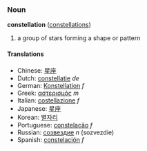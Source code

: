 ===Noun===
'''constellation''' ([[constellations]])

# a group of stars forming a shape or pattern

====Translations====
*Chinese: [[星座]]
*Dutch: [[constellatie]] ''de''
*German: [[Konstellation]] ''f''
*Greek: [[αστερισμός]] ''m''
*Italian: [[costellazione]] ''f''
*Japanese: [[星座]]
*Korean: [[별자리]]
*Portuguese: [[constelação]] ''f''
*Russian: [[созвездие]] ''n'' (sozvezdie)
*Spanish: [[constelación]] ''f''